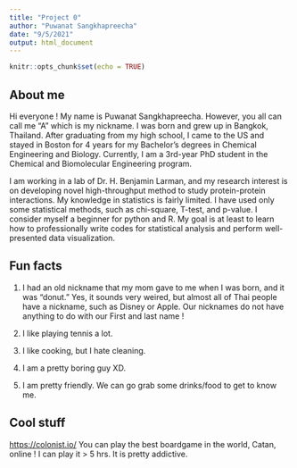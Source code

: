 ```yaml
---
title: "Project 0"
author: "Puwanat Sangkhapreecha"
date: "9/5/2021"
output: html_document
---
```


```r
knitr::opts_chunk$set(echo = TRUE)
```

About me
--------

Hi everyone ! My name is Puwanat Sangkhapreecha. However, you all can call me "A" which is my nickname. I was born and grew up in Bangkok, Thailand. After graduating from my high school, I came to the US and stayed in Boston for 4 years for my Bachelor's degrees in Chemical Engineering and Biology. Currently, I am a 3rd-year PhD student in the Chemical and Biomolecular Engineering program. 

I am working in a lab of Dr. H. Benjamin Larman, and my research interest is on developing novel high-throughput method to study protein-protein interactions. My knowledge in statistics is fairly limited. I have used only some statistical methods, such as chi-square, T-test, and p-value. I consider myself a beginner for python and R. My goal is at least to learn how to professionally write codes for statistical analysis and perform well-presented data visualization. 

Fun facts
---------

1. I had an old nickname that my mom gave to me when I was born, and it was "donut." Yes, it sounds very weired, but almost all of Thai people have a nickname, such as Disney or Apple. Our nicknames do not have anything to do with our First and last name ! 

2. I like playing tennis a lot.

3. I like cooking, but I hate cleaning.

4. I am a pretty boring guy XD. 

5. I am pretty friendly. We can go grab some drinks/food to get to know me.

Cool stuff
----------

<https://colonist.io/> You can play the best boardgame in the world, Catan, online ! I can play it > 5 hrs. It is pretty addictive. 



